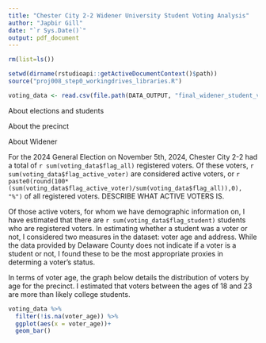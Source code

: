 ```yaml
---
title: "Chester City 2-2 Widener University Student Voting Analysis"
author: "Japbir Gill"
date: "`r Sys.Date()`"
output: pdf_document
---
```


```r

rm(list=ls())

setwd(dirname(rstudioapi::getActiveDocumentContext()$path))
source("proj008_step0_workingdrives_libraries.R")

voting_data <- read.csv(file.path(DATA_OUTPUT, "final_widener_student_voters_2024-11.csv"))

```

About elections and students

About the precinct

About Widener

For the 2024 General Election on November 5th, 2024, Chester City 2-2 had a total of `r sum(voting_data$flag_all)` registered voters. Of these voters, `r sum(voting_data$flag_active_voter)` are considered active voters, or `r paste0(round(100*(sum(voting_data$flag_active_voter)/sum(voting_data$flag_all)),0), "%")` of all registered voters.  DESCRIBE WHAT ACTIVE VOTERS IS.

Of those active voters, for whom we have demographic information on, I have estimated that there are `r sum(voting_data$flag_student)` students who are registered voters. In estimating whether a student was a voter or not, I considered two measures in the dataset: voter age and address. While the data provided by Delaware County does not indicate if a voter is a student or not, I found these to be the most appropriate proxies in determing a voter's status. 

In terms of voter age, the graph below details the distribution of voters by age for the precinct. I estimated that voters between the ages of 18 and 23 are more than likely college students. 

```r

voting_data %>% 
  filter(!is.na(voter_age)) %>%
  ggplot(aes(x = voter_age))+
  geom_bar()

```

